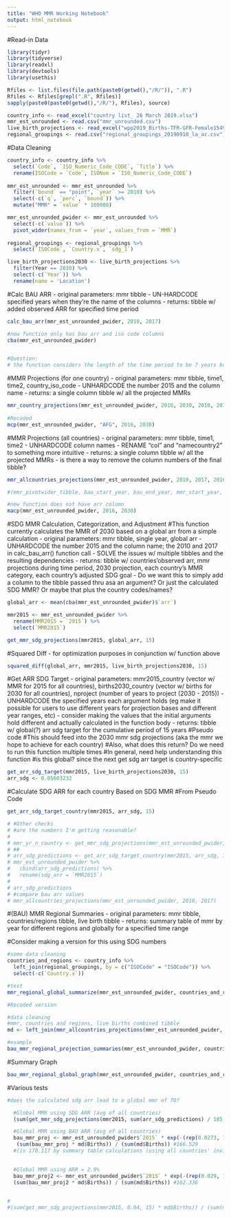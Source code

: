 ```yaml
---
title: "WHO MMR Working Notebook"
output: html_notebook
---
```


#Read-in Data
```r
library(tidyr)
library(tidyverse)
library(readxl)
library(devtools)
library(usethis)

Rfiles <- list.files(file.path(paste0(getwd(),"/R/")), ".R")
Rfiles <- Rfiles[grepl(".R", Rfiles)]
sapply(paste0(paste0(getwd(),"/R/"), Rfiles), source)

country_info <- read_excel("country list_ 26 March 2019.xlsx")
mmr_est_unrounded <- read.csv("mmr_unrounded.csv")
live_birth_projections <- read_excel("wpp2019_Births-TFR-GFR-Female1549.xlsx")
regional_groupings <- read.csv("regional_groupings_20190910_la_ac.csv")

```

#Data Cleaning
```r
country_info <- country_info %>%
  select(`Code`, `ISO_Numeric_Code_CODE`, `Title`) %>%
  rename(ISOCode = `Code`, ISONum = `ISO_Numeric_Code_CODE`)
  
mmr_est_unrounded <- mmr_est_unrounded %>%
  filter(`bound` == "point", `year` >= 2010) %>%
  select(-c(`q`, `perc`, `bound`)) %>%
  mutate("MMR" = `value` * 100000)

mmr_est_unrounded_pwider <- mmr_est_unrounded %>%
  select(-c(`value`)) %>%
  pivot_wider(names_from = `year`, values_from = `MMR`)
  
regional_groupings <- regional_groupings %>%
  select(`ISOCode`, `Country.x`, `sdg_1`)

live_birth_projections2030 <- live_birth_projections %>% 
  filter(Year == 2030) %>%
  select(-c(`Year`)) %>%
  rename(name = 'Location') 
```

#Calc BAU ARR
- original parameters: mmr tibble
- UN-HARDCODE specified years when they're the name of the columns
- returns: tibble w/ added observed ARR for specified time period

```r
calc_bau_arr(mmr_est_unrounded_pwider, 2010, 2017)

#new function only has bau arr and iso code columns
cba(mmr_est_unrounded_pwider)


#Question:
# the function considers the length of the time period to be 7 years but it's actually 8 years b/c we're counting 2010 in the period
```


#MMR Projections (for one country)
- original parameters: mmr tibble, time1, time2, country_iso_code
- UNHARDCODE the number 2015 and the column name
- returns: a single column tibble w/ all the projected MMRs

```r
mmr_country_projections(mmr_est_unrounded_pwider, 2016, 2030, 2010, 2017, iso_code = "AFG")
    
#Recoded
mcp(mmr_est_unrounded_pwider, "AFG", 2016, 2030)

```

#MMR Projections (all countries)
- original parameters: mmr tibble, time1, time2
- UNHARDCODE column names
- RENAME "col" and "namecountry2" to something more intuitive
- returns: a single column tibble w/ all the projected MMRs
- is there a way to remove the column numbers of the final tibble?

```r
mmr_allcountries_projections(mmr_est_unrounded_pwider, 2010, 2017, 2016, 2030)

#(mmr_pivotwider_tibble, bau_start_year, bau_end_year, mmr_start_year, mmr_end_year)

#new function does not have arr column
macp(mmr_est_unrounded_pwider, 2016, 2030)
```

#SDG MMR Calculation, Categorization, and Adjustment
#This function currently calculates the MMR of 2030 based on a global arr from a simple calculation
- original parameters: mmr tibble, single year, global arr
- UNHARDCODE the number 2015 and the column name; the 2010 and 2017 in calc_bau_arr() function call
- SOLVE the issues w/ multiple tibbles and the resulting dependencies
- returns: tibble w/ countries'observed arr, mmr projections during time period, 2030 projection, each country's MMR category, each country's adjusted SDG goal
- Do we want this to simply add a column to the tibble passed thru asa an argument? Or just the calculated SDG MMR? Or maybe that plus the country codes/names? 

```r
global_arr <- mean(cba(mmr_est_unrounded_pwider)$`arr`)

mmr2015 <- mmr_est_unrounded_pwider %>% 
  rename(MMR2015 = `2015`) %>%
  select(`MMR2015`)

get_mmr_sdg_projections(mmr2015, global_arr, 15)

```

#Squared Diff
- for optimization purposes in conjunction w/ function above
```r
squared_diff(global_arr, mmr2015, live_birth_projections2030, 15)
```

#Get ARR SDG Target 
- original parameters: mmr2015_country (vector w/ MMR for 2015 for all countries), births2030_country (vector w/ births for 2030 for all countries), nproject (number of years to project (2030 - 2015))
- UNHARDCODE the specified years each argument holds (eg make it possible for users to use different years for projection bases and different year ranges, etc)
- consider making the values that the initial arguments hold different and actually calculated in the function body
- returns: tibble w/ global(?) arr sdg target for the cumulative period of 15 years
#Pseudo code
#This should feed into the 2030 mmr sdg projections (aka the mmr we hope to achieve for each country)
#Also, what does this return? Do we need to run this function multiple times
#In general, need help understanding this function
#is this global? since the next get sdg arr target is country-specific
```r
get_arr_sdg_target(mmr2015, live_birth_projections2030, 15)
arr_sdg <- 0.05603232
```

#Calculate SDG ARR for each country Based on SDG MMR 
#From Pseudo Code
```r
get_arr_sdg_target_country(mmr2015, arr_sdg, 15)

# #Other checks
# #are the numbers I'm getting reasonable?
# 
# mmr_yr_n_country <- get_mmr_sdg_projections(mmr_est_unrounded_pwider, arr_sdg, 15)
# ##
# arr_sdg_predictions <- get_arr_sdg_target_country(mmr2015, arr_sdg, 15)
# mmr_est_unrounded_pwider %>% 
#   cbind(arr_sdg_predictions) %>%
#   rename(sdg_arr = `MMR2015`)
# 
# arr_sdg_predictions
# #compare bau arr values
# mmr_allcountries_projections(mmr_est_unrounded_pwider, 2010, 2017)

```

#(BAU) MMR Regional Summaries
- original parameters: mmr tibble, countries/regions tibble, live birth tibble
- returns: summary table of mmr by year for different regions and globally for a specified time range

#Consider making a version for this using SDG numbers
```r
#some data cleaning
countries_and_regions <- country_info %>% 
  left_join(regional_groupings, by = c("ISOCode" = "ISOCode")) %>%
  select(-c(`Country.x`)) 

#test
mmr_regional_global_summarize(mmr_est_unrounded_pwider, countries_and_regions, live_birth_projections2030)

#Recoded version

#data cleaning
#mmr, countries and regions, live births combined tibble
md <- left_join(mmr_allcountries_projections(mmr_est_unrounded_pwider, 2010, 2017, 2016, 2030) %>% select(-c(`name`, `arr`)), countries_and_regions, by = c("iso" = "ISOCode")) %>% left_join(live_birth_projections2030 %>% select(`LocID`, `Births`), by = c("ISONum" = "LocID")) 

#example
bau_mmr_regional_projection_summaries(mmr_est_unrounded_pwider, countries_and_regions, live_birth_projections2030, 2010, 2017, 2016, 2030)
```


#Summary Graph
```r
bau_mmr_regional_global_graph(mmr_est_unrounded_pwider, countries_and_regions, live_birth_projections2030, 2010, 2017, 2016, 2030)

```



#Various tests
```r
#does the calculated sdg arr lead to a global mmr of 70?

  #Global MMR using SDG ARR (avg of all countries)
  (sum(get_mmr_sdg_projections(mmr2015, sum(arr_sdg_predictions) / 185, 15) * md$Births)) / (sum(md$Births)) #68.754

  #Global MMR using BAU ARR (avg of all countries)
  bau_mmr_proj <- mmr_est_unrounded_pwider$`2015` * exp(-(rep(0.0273, 185)) * (2030-2015))
   (sum(bau_mmr_proj * md$Births)) / (sum(md$Births)) #166.529
  #(is 170.117 by summary table calculations (using all countries' invidual arrs) above)

  
  #Global MMR using ARR = 2.9%
  bau_mmr_proj2 <- mmr_est_unrounded_pwider$`2015` * exp(-(rep(0.029, 185)) * (2030-2015))
  (sum(bau_mmr_proj2 * md$Births)) / (sum(md$Births)) #162.336

  
#
#(sum(get_mmr_sdg_projections(mmr2015, 0.04, 15) * md$Births)) / (sum(md$Births)) #80.325


```

